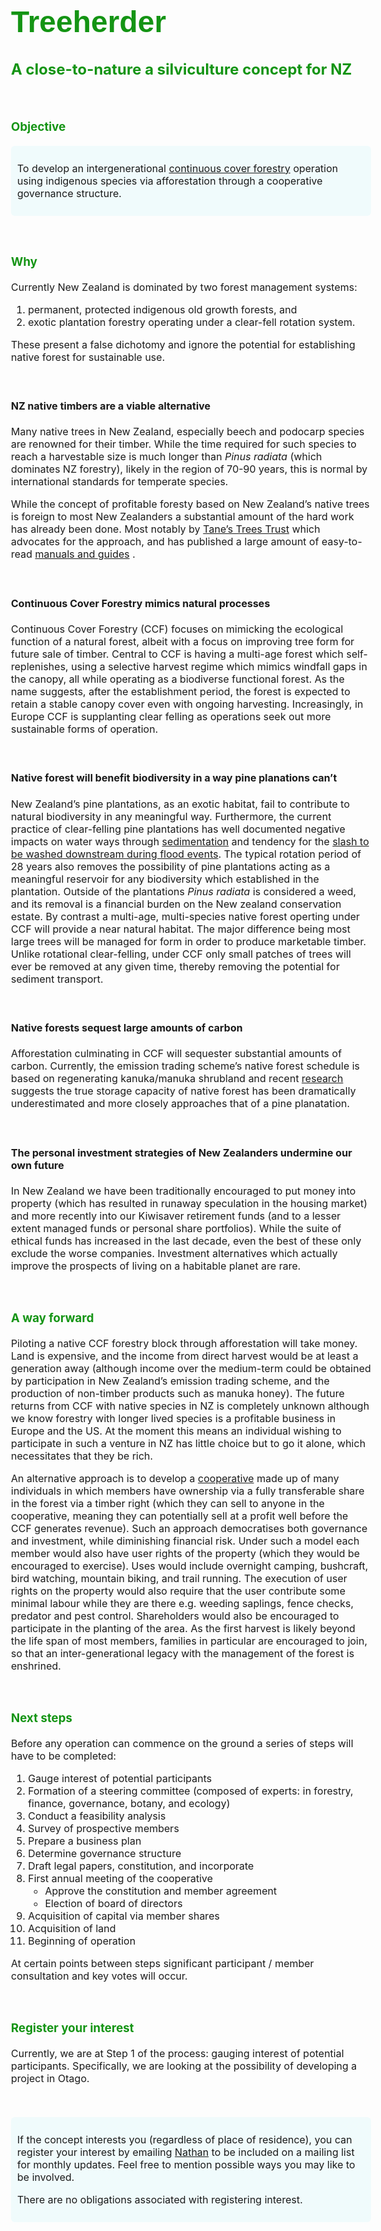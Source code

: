 <style type="text/css">

body{ /* Normal  */
      font-size: 16px;
  }
td {  /* Table  */
  font-size: 8px;
}
h1.title {
  font-size: 48px;
  font-weight: bold;
  color: #149414;
  font-family: Tahoma, sans-serif
}

h1{
  font-size: 48px;
  font-weight: bold;
  color: #149414;
  font-family: Tahoma, sans-serif
}
h2 { /* Header 2 */
    color: #149414;
}

h3 { /* Header 3 */
    color: #149414;
}

code.r{ /* Code block */
    font-size: 12px;
}
pre { /* Code block - determines code spacing between lines */
    font-size: 14px;
}


div.blue { background-color:#f0fbfc ; border-radius: 6px; padding: 10px;}

</style>

<br>

# Treeherder {.unlisted .unnumbered}

## A close-to-nature a silviculture concept for NZ{.unlisted .unnumbered}

<br>

### Objective

<div class = "blue">

To develop an intergenerational [continuous cover forestry](http://silviculture.org.uk/continuous-cover-forestry/) operation using indigenous species via afforestation through a cooperative governance structure.

</div>

<br>

### Why
Currently New Zealand is dominated by two forest management systems: 

1. permanent, protected indigenous old growth forests, and
2. exotic plantation forestry operating under a clear-fell rotation system. 

These present a false dichotomy and ignore the potential for establishing native forest for sustainable use. 

<br>

#### NZ native timbers are a viable alternative
Many native trees in New Zealand, especially beech and podocarp species are renowned for their timber. While the time required for such species to reach a harvestable size is much longer than *Pinus radiata* (which dominates NZ forestry), likely in the region of 70-90 years, this is normal by international standards for temperate species. 

While the concept of profitable foresty based on New Zealand's native trees is foreign to most New Zealanders a substantial amount of the hard work has already been done. Most notably by [Tane's Trees Trust](https://www.tanestrees.org.nz/) which advocates for the approach, and has published a large amount of easy-to-read [manuals and guides](https://www.tanestrees.org.nz/resources/publications/) .

<br>

#### Continuous Cover Forestry mimics natural processes
Continuous Cover Forestry (CCF) focuses on mimicking the ecological function of a natural forest, albeit with a focus on improving tree form for future sale of timber. Central to CCF is having a multi-age forest which self-replenishes, using a selective harvest regime which mimics windfall gaps in the canopy, all while operating as a biodiverse functional forest. As the name suggests, after the establishment period, the forest is expected to retain a stable canopy cover even with ongoing harvesting. Increasingly, in Europe CCF is supplanting clear felling as operations seek out more sustainable forms of operation.

<br>

#### Native forest will benefit biodiversity in a way pine planations can't
New Zealand's pine plantations, as an exotic habitat, fail to contribute to natural biodiversity in any meaningful way. Furthermore, the current practice of clear-felling pine plantations has well documented negative impacts on water ways through [sedimentation](https://www.stuff.co.nz/environment/102675332/new-study-finds-pine-forest-link-to-fine-sediment-in-waimea-moutere-estuaries) and tendency for the [slash to be washed downstream during flood events](https://www.stuff.co.nz/national/104527525/forestry-slash-reminder-economic-boon-not-without-problems). The typical rotation period of 28 years also removes the possibility of pine plantations acting as a meaningful reservoir for any biodiversity which established in the plantation. Outside of the plantations *Pinus radiata* is considered a weed, and its removal is a financial burden on the New zealand conservation estate. By contrast a multi-age, multi-species native forest operting under CCF will provide a near natural habitat. The major difference being most large trees will be managed for form in order to produce marketable timber. Unlike rotational clear-felling, under CCF only small patches of trees will ever be removed at any given time, thereby removing the  potential for sediment transport.

<br>

#### Native forests sequest large amounts of carbon
Afforestation culminating in CCF will sequester substantial amounts of carbon. Currently, the emission trading scheme's native forest schedule is based on regenerating kanuka/manuka shrubland and recent [research](https://pureadvantage.org/carbon-sequestration-by-native-forest-setting-the-record-straight/) suggests the true storage capacity of native forest has been dramatically underestimated and more closely approaches that of a pine planatation.

<br>

#### The personal investment strategies of New Zealanders undermine our own future
In New Zealand we have been traditionally encouraged to put money into property (which has resulted in runaway speculation in the housing market) and more recently into our Kiwisaver retirement funds (and to a lesser extent managed funds or personal share portfolios). While the suite of ethical funds has increased in the last decade, even the best of these only exclude the worse companies. Investment alternatives which actually improve the prospects of living on a habitable planet are rare.

<br>

### A way forward
Piloting a native CCF forestry block through afforestation will take money. Land is expensive, and the income from direct harvest would be at least a generation away (although income over the medium-term could be obtained by participation in New Zealand's emission trading scheme, and the production of non-timber products such as manuka honey). The future returns from CCF with native species in NZ is completely unknown although we know forestry with longer lived species is a profitable business in Europe and the US. At the moment this means an individual wishing to participate in such a venture in NZ has little choice but to go it alone, which necessitates that they be rich.

An alternative approach is to develop a [cooperative]((https://www.iod.org.nz/resources-and-insights/guides-and-resources/co-operatives-in-new-zealand/#)) made up of many individuals in which members have ownership via a fully transferable share in the forest via a timber right (which they can sell to anyone in the cooperative, meaning they can potentially sell at a profit well before the CCF generates revenue). Such an approach democratises both governance and investment, while diminishing financial risk. Under such a model each member would also have user rights of the property (which they would be encouraged to exercise). Uses would include overnight camping, bushcraft, bird watching, mountain biking, and trail running. The execution of user rights on the property would also require that the user contribute some minimal labour while they are there e.g. weeding saplings, fence checks, predator and pest control. Shareholders would also be encouraged to participate in the planting of the area. As the first harvest is likely beyond the life span of most members, families in particular are encouraged to join, so that an inter-generational legacy with the management of the forest is enshrined.

<br>

### Next steps

Before any operation can commence on the ground a series of steps will have to be completed:

1. Gauge interest of potential participants
2. Formation of a steering committee (composed of experts: in forestry, finance, governance, botany, and ecology)
3. Conduct a feasibility analysis
4. Survey of prospective members
5. Prepare a business plan
6. Determine governance structure
7. Draft legal papers, constitution, and incorporate
8. First annual meeting of the cooperative
    + Approve the constitution and member agreement
    + Election of board of directors
9. Acquisition of capital via member shares
10. Acquisition of land
11. Beginning of operation

At certain points between steps significant participant / member consultation and key votes will occur.

<br>

### Register your interest

Currently, we are at Step 1 of the process: gauging interest of potential participants. Specifically, we are looking at the possibility of developing a project in Otago.

<br>

<div class = "blue">
If the concept interests you (regardless of place of residence), you can register your interest by emailing [Nathan](mailto:nathan@reproducible.co.nz) to be included on a mailing list for monthly updates. Feel free to mention possible ways you may like to be involved.

There are no obligations associated with registering interest. 
</div>

 
